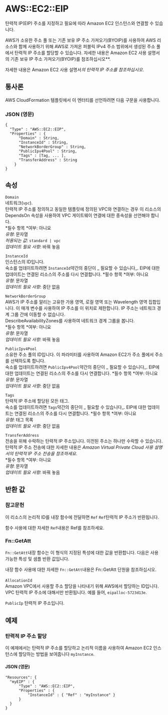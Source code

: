 # AWS::EC2::EIP

탄력적 IP(EIP) 주소를 지정하고 필요에 따라 Amazon EC2 인스턴스와 연결할 수 있습니다.

AWS가 소유한 주소 풀 또는 기존 보유 IP 주소 가져오기(BYOIP)를 사용하여 AWS 리소스와 함께 사용하기 위해 AWS로 가져온 퍼블릭 IPv4 주소 범위에서 생성된 주소 풀에서 탄력적 IP 주소를 할당할 수 있습니다. 자세한 내용은 Amazon EC2 사용 설명서의 기존 보유 IP 주소 가져오기(BYOIP)를 참조하십시오\*\*.

자세한 내용은 Amazon EC2 사용 설명서*의 탄력적 IP 주소를 참조하십시오*.

## 통사론

AWS CloudFormation 템플릿에서 이 엔터티를 선언하려면 다음 구문을 사용합니다.

### JSON (영문)

```
{
  "Type" : "AWS::EC2::EIP",
  "Properties" : {
      "Domain" : String,
      "InstanceId" : String,
      "NetworkBorderGroup" : String,
      "PublicIpv4Pool" : String,
      "Tags" : [Tag, ... ],
      "TransferAddress" : String
    }
}
```

## 속성

`Domain`  
네트워크(`vpc`).  
탄력적 IP 주소를 정의하고 동일한 템플릿에 정의된 VPC와 연결하는 경우 이 리소스의 DependsOn 속성을 사용하여 VPC 게이트웨이 연결에 대한 종속성을 선언해야 합니다.  
*필수 항목 *여부: 아니요  
_유형_: 문자열  
_허용되는 값_: `standard | vpc`  
_업데이트 필요 사항_: 바꿔 놓음

`InstanceId`  
인스턴스의 ID입니다.  
숙소를 업데이트하려면 `InstanceId`약간의 중단이 _ 필요할 수 있습니다_. EIP에 대한 업데이트는 연결된 리소스의 주소를 다시 연결합니다.
*필수 항목 *여부: 아니요  
_유형_: 문자열  
_업데이트 필요 사항_: 중단 없음

`NetworkBorderGroup`  
 AWS가 IP 주소를 알리는 고유한 가용 영역, 로컬 영역 또는 Wavelength 영역 집합입니다. 이 매개 변수를 사용하여 IP 주소를 이 위치로 제한합니다. IP 주소는 네트워크 경계 그룹 간에 이동할 수 없습니다.  
DescribeAvailabilityZones를 사용하여 네트워크 경계 그룹을 봅니다.  
*필수 항목 *여부: 아니요  
_유형_: 문자열  
_업데이트 필요 사항_: 바꿔 놓음

`PublicIpv4Pool`  
소유한 주소 풀의 ID입니다. 이 파라미터를 사용하여 Amazon EC2가 주소 풀에서 주소를 선택하도록 합니다.  
숙소를 업데이트하려면 `PublicIpv4Pool`약간의 중단이 _ 필요할 수 있습니다_. EIP에 대한 업데이트는 연결된 리소스의 주소를 다시 연결합니다.
*필수 항목 *여부: 아니요  
_유형_: 문자열  
_업데이트 필요 사항_: 중단 없음

`Tags`  
탄력적 IP 주소에 할당된 모든 태그.  
숙소를 업데이트하려면 `Tags`약간의 중단이 _ 필요할 수 있습니다_. EIP에 대한 업데이트는 연결된 리소스의 주소를 다시 연결합니다.
*필수 항목 *여부: 아니요  
_유형_: 태그 목록  
_업데이트 필요 사항_: 중단 없음

`TransferAddress`  
전송을 위해 수락하는 탄력적 IP 주소입니다. 이전된 주소는 하나만 수락할 수 있습니다. 탄력적 IP 주소 전송에 대한 자세한 내용은 _Amazon Virtual Private Cloud 사용 설명서의 탄력적 IP 주소 전송을 참조하세요_.  
*필수 항목 *여부: 아니요  
_유형_: 문자열  
_업데이트 필요 사항_: 바꿔 놓음

## 반환 값

### 참고문헌

이 리소스의 논리적 ID를 내장 함수에 전달하면 `Ref` `Ref`탄력적 IP 주소가 반환됩니다.

함수 사용에 대한 자세한 `Ref`내용은 Ref를 참조하세요.

### Fn::GetAtt

`Fn::GetAtt`내장 함수는 이 형식의 지정된 특성에 대한 값을 반환합니다. 다음은 사용 가능한 특성 및 샘플 반환 값입니다.

내장 함수 사용에 대한 자세한 `Fn::GetAtt`내용은 Fn::GetAtt 단원을 참조하십시오.

####

`AllocationId`  
Amazon VPC에서 사용할 주소 할당을 나타내기 위해 AWS에서 할당하는 ID입니다. VPC 탄력적 IP 주소에 대해서만 반환됩니다. 예를 들어, `eipalloc-5723d13e`.

`PublicIp` 탄력적 IP 주소입니다.

## 예제

### 탄력적 IP 주소 할당

이 예제에서는 탄력적 IP 주소를 할당하고 논리적 이름을 사용하여 Amazon EC2 인스턴스에 할당하는 방법을 보여줍니다 `myInstance`.

#### JSON (영문)

```
"Resources": {
  "myEIP" : {
      "Type" : "AWS::EC2::EIP",
      "Properties" : {
          "InstanceId" : { "Ref" : "myInstance" }
      }
  }
}
```
